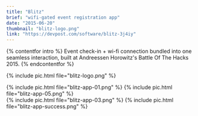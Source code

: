 ```yaml
---
title: "Blitz"
brief: "wifi-gated event registration app"
date: "2015-06-20"
thumbnail: "blitz-logo.png"
link: "https://devpost.com/software/blitz-3j4iy"
---
```



{% contentfor intro %}
Event check-in + wi-fi connection bundled into one seamless interaction, built at Andreessen Horowitz's Battle Of The Hacks 2015.
{% endcontentfor %}

{% include pic.html file="blitz-logo.png" %}

<div class="two-column">
{% include pic.html file="blitz-app-01.png" %}
{% include pic.html file="blitz-app-05.png" %}
</div>
<div class="two-column">
{% include pic.html file="blitz-app-03.png" %}
{% include pic.html file="blitz-app-success.png" %}
</div>
